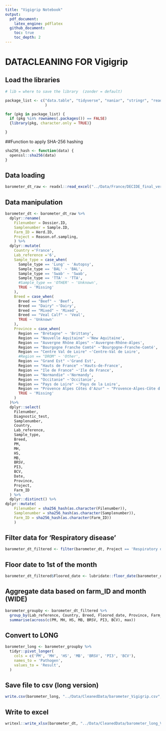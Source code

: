 ```yaml
---
title: "Vigigrip Notebook"
output: 
  pdf_document:
    latex_engine: pdflatex
  github_document:
    toc: true
    toc_depth: 2
---
```


# DATACLEANING FOR Vigigrip

## Load the libraries

```r

# lib = where to save the library  (zonder = default)

package_list <- c("data.table", "tidyverse", "naniar", "stringr", "readr",  "dplyr", "magrittr", "readxl", "writexl", "sjmisc", "tidyr"
                  )

for (pkg in package_list) {
  if (pkg %in% rownames(.packages()) == FALSE)
  {library(pkg, character.only = TRUE)}

}

```

##Function to apply SHA-256 hashing

```r
sha256_hash <- function(data) {
  openssl::sha256(data)
}
```

## Data loading

```r
barometer_dt_raw <- readxl::read_excel("../Data/France/DECIDE_final_version.xlsx")
```

## Data manipulation

```r
barometer_dt <- barometer_dt_raw %>% 
  dplyr::rename(
    Filenumber = Dossier.ID,
    Samplenumber = Sample.ID,
    Farm_ID = Herd.ID,
    Project = Reason.of.sampling,
    ) %>%
  dplyr::mutate(
    Country ='France',
    Lab_reference ='6', 
    Sample_type = case_when(
      Sample_type == 'Lung' ~ 'Autopsy',
      Sample_type == 'BAL' ~ 'BAL',
      Sample_type == 'Swab' ~ 'Swab',
      Sample_type == 'TTA' ~ 'TTA',
      #Sample_type == 'OTHER' ~ 'Unknown',
      TRUE ~ 'Missing' 
    ),
    Breed = case_when(
      Breed == "Beef" ~ 'Beef', 
      Breed == "Dairy" ~'Dairy',
      Breed == "Mixed" ~ 'Mixed',
      Breed == "Veal Calf" ~ 'Veal',
      TRUE ~ 'Unknown'
    ),
    Province = case_when(
      Region == "Bretagne" ~ 'Brittany', 
      Region == "Nouvelle Aquitaine" ~'New Aquitaine',
      Region == "Auvergne Rhône Alpes" ~'Auvergne-Rhône-Alpes',
      Region == "Bourgogne Franche Comté" ~'Bourgogne-Franche-Comté',
      Region == "Centre Val de Loire" ~'Centre-Val de Loire',
      #Region == "DROM" ~ 'Other',
      Region == "Grand Est" ~'Grand Est',
      Region == "Hauts de France" ~'Hauts-de-France',
      Region == "Ile de France" ~'Ile de France',
      Region == "Normandie" ~'Normandy',
      Region == "Occitanie" ~'Occitanie',
      Region == "Pays de Loire" ~'Pays de la Loire',
      Region == "Provence Alpes Côtes d'Azur" ~ "Provence-Alpes-Côte d'Azur",
      TRUE ~ 'Missing'
    )
  )%>%
  dplyr::select(
    Filenumber,
    Diagnostic_test,
    Samplenumber,
    Country,
    Lab_reference,
    Sample_type,
    Breed,
    PM,
    MH,
    HS,
    MB,
    BRSV,
    PI3,
    BCV,
    Date,
    Province,
    Project,
    Farm_ID
  ) %>%
  dplyr::distinct() %>%
dplyr::mutate(
    Filenumber = sha256_hash(as.character(Filenumber)),
    Samplenumber = sha256_hash(as.character(Samplenumber)),
    Farm_ID = sha256_hash(as.character(Farm_ID))
    )
```

## Filter data for 'Respiratory disease'

```r
barometer_dt_filtered <- filter(barometer_dt, Project == 'Respiratory disease')
```

## Floor date to 1st of the month

```r

barometer_dt_filtered$Floored_date <- lubridate::floor_date(barometer_dt_filtered$Date, "month")
```

## Aggregate data based on farm_ID and month (WIDE)

```r

barometer_groupby <- barometer_dt_filtered %>%
  group_by(Lab_reference, Country, Breed, Floored_date, Province, Farm_ID, Diagnostic_test, Sample_type) %>%
  summarise(across(c(PM, MH, HS, MB, BRSV, PI3, BCV), max))
```

## Convert to LONG

```r

barometer_long <- barometer_groupby %>%
  tidyr::pivot_longer(
    cols = c('PM', 'MH', 'HS', 'MB', 'BRSV', 'PI3', 'BCV'),
    names_to = 'Pathogen',
    values_to = 'Result',
  )
```

## Save file to csv (long version)

```r
write.csv(barometer_long, "../Data/CleanedData/barometer_Vigigrip.csv", row.names=TRUE)
```

## Write to excel

```r

writexl::write_xlsx(barometer_dt, "../Data/CleanedData/barometer_long_Vigigrip.xlsx")
```
